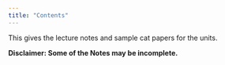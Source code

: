 ```yaml
---
title: "Contents"
---
```


This gives the lecture notes and sample cat papers for the units.

::: callout-warning
**Disclaimer: Some of the Notes may be incomplete.**
:::
